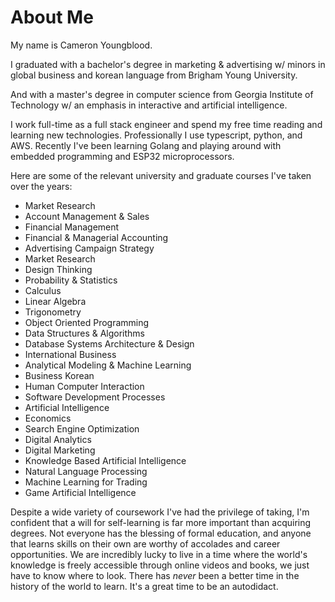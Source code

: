 # About Me

My name is Cameron Youngblood.

I graduated with a bachelor's degree in marketing & advertising w/ minors in global business and korean language from Brigham Young University.

And with a master's degree in computer science from Georgia Institute of Technology w/ an emphasis in interactive and artificial intelligence.

I work full-time as a full stack engineer and spend my free time reading and learning new technologies. Professionally I use typescript, python, and AWS. Recently I've been learning Golang and playing around with embedded programming and ESP32 microprocessors.

Here are some of the relevant university and graduate courses I've taken over the years:

- Market Research
- Account Management & Sales
- Financial Management
- Financial & Managerial Accounting
- Advertising Campaign Strategy
- Market Research
- Design Thinking
- Probability & Statistics
- Calculus
- Linear Algebra
- Trigonometry
- Object Oriented Programming
- Data Structures & Algorithms
- Database Systems Architecture & Design
- International Business
- Analytical Modeling & Machine Learning
- Business Korean
- Human Computer Interaction
- Software Development Processes
- Artificial Intelligence
- Economics
- Search Engine Optimization
- Digital Analytics
- Digital Marketing
- Knowledge Based Artificial Intelligence
- Natural Language Processing
- Machine Learning for Trading
- Game Artificial Intelligence

Despite a wide variety of coursework I've had the privilege of taking, I'm confident that a will for self-learning is far more important than acquiring degrees. Not everyone has the blessing of formal education, and anyone that learns skills on their own are worthy of accolades and career opportunities. We are incredibly lucky to live in a time where the world's knowledge is freely accessible through online videos and books, we just have to know where to look. There has _never_ been a better time in the history of the world to learn. It's a great time to be an autodidact.
